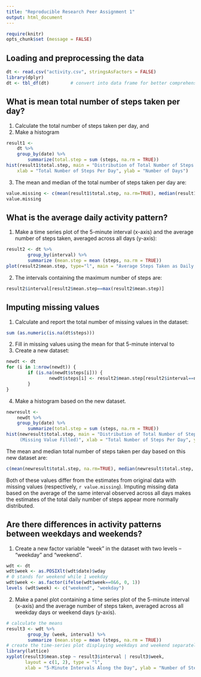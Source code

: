 ```yaml
---
title: "Reproducible Research Peer Assignment 1"
output: html_document
---
```


```r
require(knitr)
opts_chunk$set (message = FALSE)
```


## Loading and preprocessing the data

```r
dt <- read.csv("activity.csv", stringsAsFactors = FALSE)
library(dplyr)
dt <- tbl_df(dt)        # convert into data frame for better comprehension
```

## What is mean total number of steps taken per day?

1. Calculate the total number of steps taken per day, and
2. Make a histogram

```r
result1 <-
    dt %>%
    group_by(date) %>%
        summarize(total.step = sum (steps, na.rm = TRUE))
hist(result1$total.step, main = "Distribution of Total Number of Steps Taken Each Day", 
    xlab = "Total Number of Steps Per Day", ylab = "Number of Days")
```

3. The mean and median of the total number of steps taken per day are:

```r
value.missing <- c(mean(result1$total.step, na.rm=TRUE), median(result1$total.step, na.rm=TRUE))
value.missing
```

## What is the average daily activity pattern?

1. Make a time series plot of the 5-minute interval (x-axis) and the average number of steps taken, averaged across all days (y-axis):

```r
result2 <- dt %>% 
        group_by(interval) %>%
        summarize (mean.step = mean (steps, na.rm = TRUE))
plot(result2$mean.step, type="l", main = "Average Steps Taken as Daily Intervals", xlab = "5-Minute Intervals Along the Day", ylab = "Number of Steps")
```

2. The intervals containing the maximum number of steps are:

```r
result2$interval[result2$mean.step==max(result2$mean.step)]
```

## Imputing missing values

1. Calculate and report the total number of missing values in the dataset:

```r
sum (as.numeric(is.na(dt$steps)))
```

2. Fill in missing values using the mean for that 5-minute interval to 
3. Create a new dataset:

```r
newdt <- dt
for (i in 1:nrow(newdt)) {
        if (is.na(newdt$steps[i])) {
                newdt$steps[i] <- result2$mean.step[result2$interval==newdt$interval[i]]
        }
}
```

4. Make a histogram based on the new dataset. 

```r
newresult <-
    newdt %>%
    group_by(date) %>%
        summarize(total.step = sum (steps, na.rm = TRUE))
hist(newresult$total.step, main = "Distribution of Total Number of Steps Taken Each Day 
     (Missing Value Filled)", xlab = "Total Number of Steps Per Day", ylab = "Number of Days", xlim=)
```

The mean and median total number of steps taken per day based on this new dataset are:

```r
c(mean(newresult$total.step, na.rm=TRUE), median(newresult$total.step, na.rm=TRUE))
```

Both of these values differ from the estimates from original data with missing values (respectively, `r value.missing`). Imputing missing data based on the average of the same interval observed across all days makes the estimates of the total daily number of steps appear more normally distributed.

## Are there differences in activity patterns between weekdays and weekends? 

1. Create a new factor variable "week" in the dataset with two levels – “weekday” and “weekend”. 

```r
wdt <- dt 
wdt$week <- as.POSIXlt(wdt$date)$wday
# 0 stands for weekend while 1 weekday
wdt$week <- as.factor(ifelse(wdt$week==0&6, 0, 1))        
levels (wdt$week) <- c("weekend", "weekday")
```

2. Make a panel plot containing a time series plot of the 5-minute interval (x-axis) and the average number of steps taken, averaged across all weekday days or weekend days (y-axis). 

```r
# calculate the means
result3 <- wdt %>% 
        group_by (week, interval) %>%
        summarize (mean.step = mean (steps, na.rm = TRUE))
# create the time-series plot displaying weekdays and weekend separately
library(lattice)
xyplot(result3$mean.step ~ result3$interval | result3$week, 
       layout = c(1, 2), type = "l", 
       xlab = "5-Minute Intervals Along the Day", ylab = "Number of Steps")
```